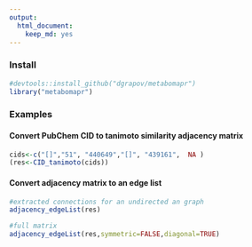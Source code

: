 ```yaml
---
output:
  html_document:
    keep_md: yes
---
```


### Install
```r
#devtools::install_github("dgrapov/metabomapr")
library("metabomapr")

```

### Examples
#### Convert PubChem CID to tanimoto similarity adjacency matrix
```r
cids<-c("[]","51", "440649","[]", "439161",  NA )
(res<-CID_tanimoto(cids))
```

#### Convert adjacency matrix to an edge list
```r

#extracted connections for an undirected an graph
adjacency_edgeList(res)

#full matrix
adjacency_edgeList(res,symmetric=FALSE,diagonal=TRUE)
```